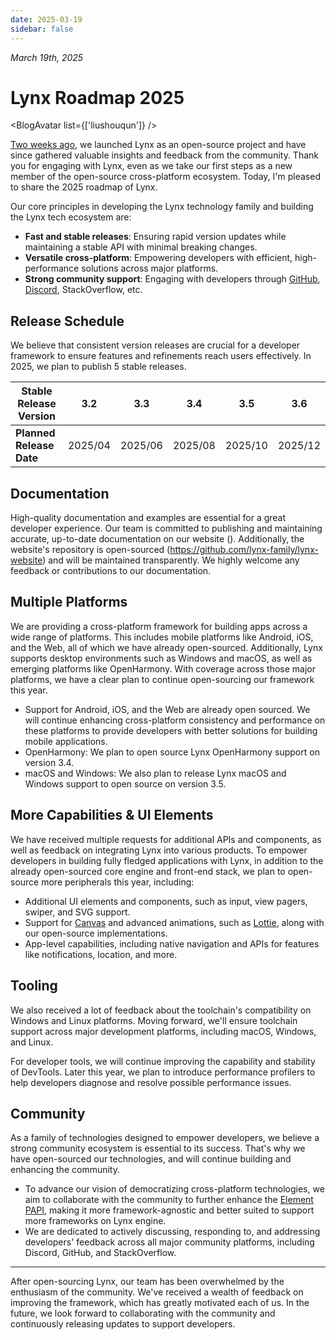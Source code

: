 ```yaml
---
date: 2025-03-19
sidebar: false
---
```



_March 19th, 2025_

# Lynx Roadmap 2025

<BlogAvatar list={['liushouqun']} />

[Two weeks ago](/blog/lynx-unlock-native-for-more), we launched Lynx as an open-source project and have since gathered valuable insights and feedback from the community. Thank you for engaging with Lynx, even as we take our first steps as a new member of the open-source cross-platform ecosystem. Today, I'm pleased to share the 2025 roadmap of Lynx.

Our core principles in developing the Lynx technology family and building the Lynx tech ecosystem are:

- **Fast and stable releases**: Ensuring rapid version updates while maintaining a stable API with minimal breaking changes.
- **Versatile cross-platform**: Empowering developers with efficient, high-performance solutions across major platforms.
- **Strong community support**: Engaging with developers through [GitHub](https://github.com/orgs/lynx-family), [Discord](https://discord.com/invite/mXk7jqdDXk), StackOverflow, etc.

## Release Schedule

We believe that consistent version releases are crucial for a developer framework to ensure features and refinements reach users effectively. In 2025, we plan to publish 5 stable releases.

| **Stable Release Version** | 3.2     | 3.3     | 3.4     | 3.5     | 3.6     |
| -------------------------- | ------- | ------- | ------- | ------- | ------- |
| **Planned Release Date**   | 2025/04 | 2025/06 | 2025/08 | 2025/10 | 2025/12 |

## Documentation

High-quality documentation and examples are essential for a great developer experience. Our team is committed to publishing and maintaining accurate, up-to-date documentation on our website ().
Additionally, the website's repository is open-sourced (https://github.com/lynx-family/lynx-website) and will be maintained transparently. We highly welcome any feedback or contributions to our documentation.

## Multiple Platforms

We are providing a cross-platform framework for building apps across a wide range of platforms. This includes mobile platforms like Android, iOS, and the Web, all of which we have already open-sourced. Additionally, Lynx supports desktop environments such as Windows and macOS, as well as emerging platforms like OpenHarmony. With coverage across those major platforms, we have a clear plan to continue open-sourcing our framework this year.

- Support for Android, iOS, and the Web are already open sourced. We will continue enhancing cross-platform consistency and performance on these platforms to provide developers with better solutions for building mobile applications.
- OpenHarmony: We plan to open source Lynx OpenHarmony support on version 3.4.
- macOS and Windows: We also plan to release Lynx macOS and Windows support to open source on version 3.5.

## More Capabilities & UI Elements

We have received multiple requests for additional APIs and components, as well as feedback on integrating Lynx into various products. To empower developers in building fully fledged applications with Lynx, in addition to the already open-sourced core engine and front-end stack, we plan to open-source more peripherals this year, including:

- Additional UI elements and components, such as input, view pagers, swiper, and SVG support.
- Support for [Canvas](https://developer.mozilla.org/en-US/docs/Web/API/Canvas_API) and advanced animations, such as [Lottie](https://airbnb.io/lottie/), along with our open-source implementations.
- App-level capabilities, including native navigation and APIs for features like notifications, location, and more.

## Tooling

We also received a lot of feedback about the toolchain's compatibility on Windows and Linux platforms. Moving forward, we'll ensure toolchain support across major development platforms, including macOS, Windows, and Linux.

For developer tools, we will continue improving the capability and stability of DevTools. Later this year, we plan to introduce performance profilers to help developers diagnose and resolve possible performance issues.

## Community

As a family of technologies designed to empower developers, we believe a strong community ecosystem is essential to its success. That's why we have open-sourced our technologies, and will continue building and enhancing the community.

- To advance our vision of democratizing cross-platform technologies, we aim to collaborate with the community to further enhance the [Element PAPI](/guide/spec.html#element-papi), making it more framework-agnostic and better suited to support more frameworks on Lynx engine.
- We are dedicated to actively discussing, responding to, and addressing developers' feedback across all major community platforms, including Discord, GitHub, and StackOverflow.

---

After open-sourcing Lynx, our team has been overwhelmed by the enthusiasm of the community. We've received a wealth of feedback on improving the framework, which has greatly motivated each of us. In the future, we look forward to collaborating with the community and continuously releasing updates to support developers.
